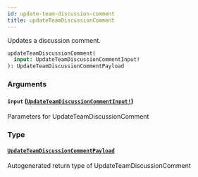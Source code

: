 ```yaml
---
id: update-team-discussion-comment
title: updateTeamDiscussionComment
---
```


Updates a discussion comment.

```graphql
updateTeamDiscussionComment(
  input: UpdateTeamDiscussionCommentInput!
): UpdateTeamDiscussionCommentPayload

```

### Arguments

#### `input` ([`UpdateTeamDiscussionCommentInput!`](/docs/api/inputs/update-team-discussion-comment-input))

Parameters for UpdateTeamDiscussionComment

### Type

#### [`UpdateTeamDiscussionCommentPayload`](/docs/api/objects/update-team-discussion-comment-payload)

Autogenerated return type of UpdateTeamDiscussionComment
